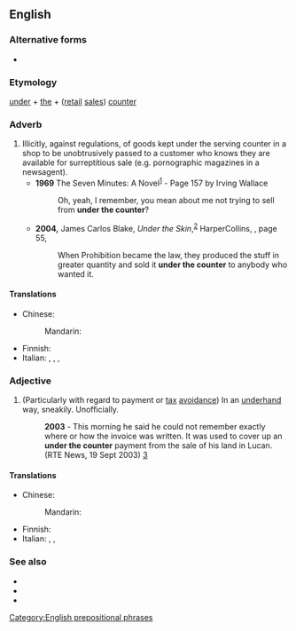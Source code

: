 {{also|under-the-counter}}

==English==

===Alternative forms===
* {{l|en|under-the-counter}}

===Etymology===
[[under]] + [[the]] + ([[retail]] [[sales]]) [[counter]]

===Adverb===
{{en-adv|more}}

# Illicitly, against regulations, of goods kept under the serving counter in a shop to be unobtrusively passed to a customer who knows they are available for surreptitious sale (e.g. pornographic magazines in a newsagent).
#* '''1969''' The Seven Minutes: A Novel<sup>[http://books.google.co.uk/books?id=RUo_AAAAIAAJ&q=%22under+the+counter%22&dq=%22under+the+counter%22]</sup> - Page 157 by Irving Wallace
#*: Oh, yeah, I remember, you mean about me not trying to sell from '''under the counter'''?
#* '''2004,''' James Carlos Blake, ''Under the Skin'',<sup>[http://books.google.com/books?id=fDeZe9KuC4gC]</sup> HarperCollins, {{ISBN|0060542438}}, page 55,
#*: When Prohibition became the law, they produced the stuff in greater quantity and sold it '''under the counter''' to anybody who wanted it.

====Translations====
{{trans-top|illicitly}}
* Chinese:
*: Mandarin: {{t-needed|cmn}}
{{trans-mid}}
* Finnish: {{t+|fi|tiski|alt=tiskin}} {{t+|fi|alta}}
* Italian: {{t|it|sottobanco}}, {{t+|it|illecitamente}}, {{t+|it|fraudolento}}, {{t+|it|subdolamente}}
{{trans-bottom}}

===Adjective===
{{en-adj}}

# {{lb|en|British|Ireland|colloquial}} (Particularly with regard to payment or [[tax]] [[avoidance]]) In an [[underhand]] way, sneakily. Unofficially.
#: '''2003''' - This morning he said he could not remember exactly where or how the invoice was written. It was used to cover up an '''under the counter''' payment from the sale of his land in Lucan. (RTE News, 19 Sept 2003) [http://www.rte.ie/news/2003/0919/planning.html]

====Translations====
{{trans-top|unofficially}}
* Chinese:
*: Mandarin: {{t-needed|cmn}}
{{trans-mid}}
* Finnish: {{t+|fi|pimeä}}
* Italian: {{t+|it|illecito}}, {{t+|it|fraudolento}}, {{t+|it|irregolare}}
{{trans-bottom}}

===See also===
* {{l|en|under the table}}
* {{l|en|off the books}}
* {{l|en|nixer}}

[[Category:English prepositional phrases]]